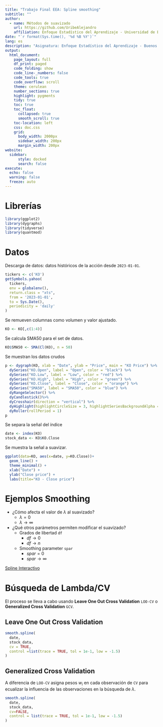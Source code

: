 ```yaml
---
title: "Trabajo Final EEA: Spline smoothing"
subtitle: ""
author:
  - name: Métodos de suavizado
    url: https://github.com/UribeAlejandro
    affiliation: Enfoque Estadístico del Aprendizaje - Universidad de Buenos Aires
date: "`r format(Sys.time(), '%d %B %Y')`"
lang: es
description: "Asignatura: Enfoque Estadístico del Aprendizaje - Buenos Aires Argentina"
output:
  html_document:
    page_layout: full
    df_print: paged
    code_folding: show
    code_line-_numbers: false
    code_tools: true
    code_overflow: scroll
    theme: cerulean
    number_sections: true
    highlight: pygments
    tidy: true
    toc: true
    toc_float:
      collapsed: true
      smooth_scroll: true
    toc-location: left
    css: doc.css
    grid:
      body_width: 2000px
      sidebar_width: 200px
      margin_width: 200px
website:
  sidebar:
      style: docked
      search: false
execute:
  echo: false
  warning: false
  freeze: auto
---
```


# Librerías


```r
library(ggplot2)
library(dygraphs)
library(tidyverse)
library(quantmod)
```

# Datos

Descarga de datos: datos históricos de la acción desde `2023-01-01`.

```r
tickers <- c('KO')
getSymbols.yahoo(
  tickers,
  env = globalenv(),
  return.class = "xts",
  from = '2023-01-01',
  to = Sys.Date(),
  periodicity = 'daily'
)
```

Se remueven columnas como volumen y valor ajustado.

```r
KO <- KO[,c(1:4)]
```


Se calcula SMA50 para el set de datos.

```r
KO$SMA50 <- SMA(Cl(KO), n = 50)
```

Se muestran los datos crudos

```r
p <- dygraph(KO, xlab = "Date", ylab = "Price", main = "KO Price") %>%
  dySeries("KO.Open", label = "Open", color = "black") %>%
  dySeries("KO.Low", label = "Low", color = "red") %>%
  dySeries("KO.High", label = "High", color = "green") %>%
  dySeries("KO.Close", label = "Close", color = "orange") %>%
  dySeries("SMA50", label = "SMA50", color = "blue") %>%
  dyRangeSelector() %>%
  dyCandlestick()%>%
  dyCrosshair(direction = "vertical") %>%
  dyHighlight(highlightCircleSize = 3, highlightSeriesBackgroundAlpha = 0.2, hideOnMouseOut = T)  %>%
  dyRoller(rollPeriod = 1)
p
```

Se separa la señal del índice

```r
date <- index(KO)
stock_data <- KO$KO.Close
```

Se muestra la señal a suavizar.

```r
ggplot(data=KO, aes(x=date, y=KO.Close))+
  geom_line() +
  theme_minimal() +
  xlab("Date") +
  ylab("Close price") +
  labs(title="KO - Close price")
```

# Ejemplos Smoothing

- ¿Cómo afecta el valor de $\lambda$ al suavizado?
  - $\lambda=0$
  - $\lambda{\rightarrow}\infty$

- ¿Qué otros parámetros permiten modificar el suavizado?
  - Grados de libertad `df`
    - $df{\rightarrow}0$
    - $df{\rightarrow}n$
  - Smoothing parameter `spar`
    - $spar=0$
    - $spar{\rightarrow}\infty$


[Spline Interactivo](http://127.0.0.1:7921)


# Búsqueda de Lambda/CV

El proceso se lleva a cabo usando **Leave One Out Cross Validation** `LOO-CV` o **Generalized Cross Validation** `GCV`.

## Leave One Out Cross Validation


```r
smooth.spline(
  date,
  stock_data,
  cv = TRUE,
  control =list(trace = TRUE, tol = 1e-1, low = -1.5)
)
```

## Generalized Cross Validation

A diferencia de `LOO-CV` asigna pesos $w_i$ en cada observación de `CV` para ecualizar la influencia de las observaciones en la búsqueda de $\lambda$.

```r
smooth.spline(
  date,
  stock_data,
  cv=FALSE,
  control = list(trace = TRUE, tol = 1e-1, low = -1.5)
)
```

